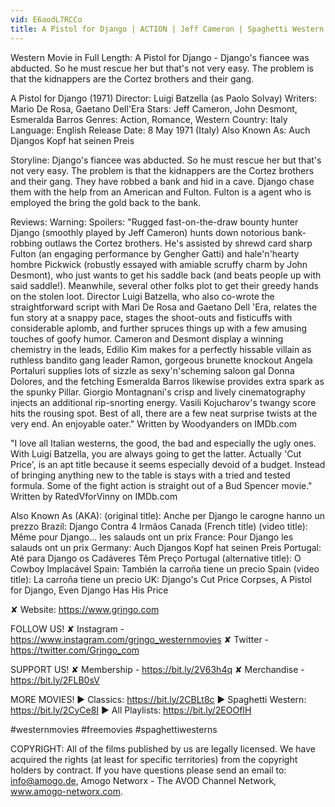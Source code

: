 ```yaml
---
vid: E6aodL7RCCo
title: A Pistol for Django | ACTION | Jeff Cameron | Spaghetti Western | Cowboys
---
```


Western Movie in Full Length: A Pistol for Django - Django's fiancee was abducted. So he must rescue her but that's not very easy. The problem is that the kidnappers are the Cortez brothers and their gang.

A Pistol for Django (1971)
Director: Luigi Batzella (as Paolo Solvay)
Writers: Mario De Rosa, Gaetano Dell'Era 
Stars: Jeff Cameron, John Desmont, Esmeralda Barros
Genres: Action, Romance, Western 
Country: Italy
Language: English
Release Date: 8 May 1971 (Italy) 
Also Known As: Auch Djangos Kopf hat seinen Preis 

Storyline:
Django's fiancee was abducted. So he must rescue her but that's not very easy. The problem is that the kidnappers are the Cortez brothers and their gang. They have robbed a bank and hid in a cave. Django chase them with the help from an American and Fulton. Fulton is a agent who is employed the bring the gold back to the bank.

Reviews:
Warning: Spoilers:
"Rugged fast-on-the-draw bounty hunter Django (smoothly played by Jeff Cameron) hunts down notorious bank-robbing outlaws the Cortez brothers. He's assisted by shrewd card sharp Fulton (an engaging performance by Gengher Gatti) and hale'n'hearty hombre Pickwick (robustly essayed with amiable scruffy charm by John Desmont), who just wants to get his saddle back (and beats people up with said saddle!). Meanwhile, several other folks plot to get their greedy hands on the stolen loot. Director Luigi Batzella, who also co-wrote the straightforward script with Mari De Rosa and Gaetano Dell 'Era, relates the fun story at a snappy pace, stages the shoot-outs and fisticuffs with considerable aplomb, and further spruces things up with a few amusing touches of goofy humor. Cameron and Desmont display a winning chemistry in the leads, Edilio Kim makes for a perfectly hissable villain as ruthless bandito gang leader Ramon, gorgeous brunette knockout Angela Portaluri supplies lots of sizzle as sexy'n'scheming saloon gal Donna Dolores, and the fetching Esmeralda Barros likewise provides extra spark as the spunky Pillar. Giorgio Montagnani's crisp and lively cinematography injects an additional rip-snorting energy. Vasili Kojucharov's twangy score hits the rousing spot. Best of all, there are a few neat surprise twists at the very end. An enjoyable oater." Written by Woodyanders on IMDb.com 

"I love all Italian westerns, the good, the bad and especially the ugly ones. With Luigi Batzella, you are always going to get the latter. Actually 'Cut Price', is an apt title because it seems especially devoid of a budget. Instead of bringing anything new to the table is stays with a tried and tested formula. Some of the fight action is straight out of a Bud Spencer movie." Written by RatedVforVinny on IMDb.com 

Also Known As (AKA):
(original title): Anche per Django le carogne hanno un prezzo
Brazil: Django Contra 4 Irmãos
Canada (French title) (video title): Même pour Django... les salauds ont un prix
France: Pour Django les salauds ont un prix
Germany: Auch Djangos Kopf hat seinen Preis
Portugal: Até para Django os Cadáveres Têm Preço
Portugal (alternative title): O Cowboy Implacável
Spain: También la carroña tiene un precio
Spain (video title): La carroña tiene un precio
UK: Django's Cut Price Corpses, A Pistol for Django, Even Django Has His Price

✘ Website: https://www.grjngo.com

FOLLOW US!
✘ Instagram - https://www.instagram.com/grjngo_westernmovies
✘ Twitter - https://twitter.com/Grjngo_com

SUPPORT US!
✘ Membership - https://bit.ly/2V63h4q
✘ Merchandise - https://bit.ly/2FLB0sV

MORE MOVIES! 
► Classics: https://bit.ly/2CBLt8c 
► Spaghetti Western: https://bit.ly/2CyCe8I 
► All Playlists: https://bit.ly/2EOOfIH 

#westernmovies #freemovies #spaghettiwesterns

COPYRIGHT: All of the films published by us are legally licensed. We have acquired the rights (at least for specific territories) from the copyright holders by contract. If you have questions please send an email to: info@amogo.de, Amogo Networx - The AVOD Channel Network, www.amogo-networx.com.